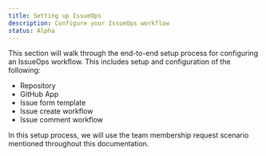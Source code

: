 ```yaml
---
title: Setting up IssueOps
description: Configure your IssueOps workflow
status: Alpha
---
```



This section will walk through the end-to-end setup process for configuring an
IssueOps workflow. This includes setup and configuration of the following:

- Repository
- GitHub App
- Issue form template
- Issue create workflow
- Issue comment workflow

In this setup process, we will use the team membership request scenario
mentioned throughout this documentation.
